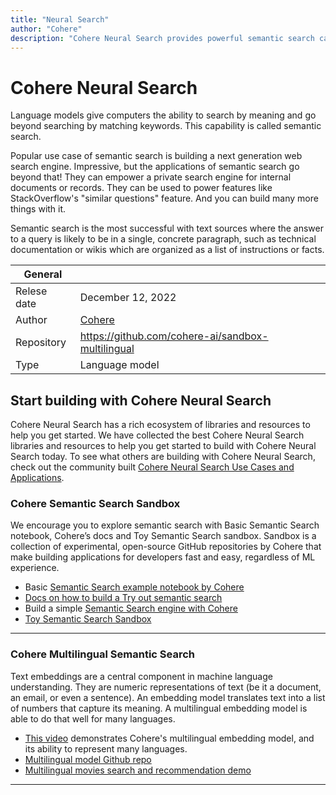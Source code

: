 ```yaml
---
title: "Neural Search"
author: "Cohere"
description: "Cohere Neural Search provides powerful semantic search capabilities that find text, documents, and articles based on meaning, not just keywords."
---
```


# Cohere Neural Search
Language models give computers the ability to search by meaning and go beyond searching by matching keywords. This capability is called semantic search.

Popular use case of semantic search is building a next generation web search engine. Impressive, but the applications of semantic search go beyond that! They can empower a private search engine for internal documents or records. They can be used to power features like StackOverflow's "similar questions" feature. And you can build many more things with it.

Semantic search is the most successful with text sources where the answer to a query is likely to be in a single, concrete paragraph, such as technical documentation or wikis which are organized as a list of instructions or facts.

| General  |  |
| --- | --- |
| Relese date |  December 12, 2022 |
| Author | [Cohere](https://cohere.ai/)  |
| Repository | https://github.com/cohere-ai/sandbox-multilingual |
| Type | Language model |


## Start building with Cohere Neural Search
Cohere Neural Search has a rich ecosystem of libraries and resources to help you get started. We have collected the best Cohere Neural Search libraries and resources to help you get started to build with Cohere Neural Search today. To see what others are building with Cohere Neural Search, check out the community built [Cohere Neural Search Use Cases and Applications](/apps/tech/cohere/neural-search).


### Cohere Semantic Search Sandbox
We encourage you to explore semantic search with Basic Semantic Search notebook, Cohere’s docs and Toy Semantic Search sandbox. Sandbox is a collection of experimental, open-source GitHub repositories by Cohere that make building applications for developers fast and easy, regardless of ML experience.

* Basic [Semantic Search example notebook by Cohere](https://colab.research.google.com/github/cohere-ai/notebooks/blob/main/notebooks/Basic_Semantic_Search.ipynb)
* [Docs on how to build a Try out semantic search](https://docs.cohere.ai/docs/semantic-search)
* Build a simple [Semantic Search engine with Cohere](https://docs.cohere.ai/docs/semantic-search)
* [Toy Semantic Search Sandbox](https://github.com/cohere-ai/sandbox-toy-semantic-search)

---

### Cohere Multilingual Semantic Search
Text embeddings are a central component in machine language understanding. They are numeric representations of text (be it a document, an email, or even a sentence). An embedding model translates text into a list of numbers that capture its meaning. A multilingual embedding model is able to do that well for many languages.

* [This video](https://youtu.be/45mF81IosK4) demonstrates Cohere's multilingual embedding model, and its ability to represent many languages.
* [Multilingual model Github repo](https://github.com/cohere-ai/sandbox-multilingual)
* [Multilingual movies search and recommendation demo](https://co-movies.streamlit.app/)

---
